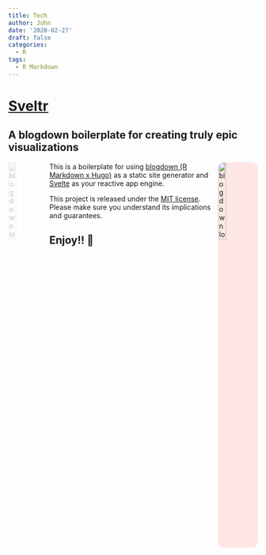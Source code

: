 ```yaml
---
title: Tech
author: John
date: '2020-02-27'
draft: false
categories:
  - R
tags:
  - R Markdown
---
```


# [Sveltr](https://github.com/dancingfrog/sveltr)
## A blogdown boilerplate for creating truly epic visualizations

<div id="test-app"></div>

<a href="https://bookdown.org/yihui/blogdown" target="_blank">
    <img src="https://bookdown.org/yihui/blogdown/images/logo.png"
         style="max-width: 80px; opacity: 0.25;"
         alt="blogdown logo" width="20%" align="left" />
</a>

<a href="https://svelte.dev/" target="_blank">
    <img src="https://svelte.dev/svelte-logo-outline.svg"
         style="background-color:rgba(255, 32, 00, 0.1); border-radius:12px; border-color:#f30; max-width:80px;"
         alt="blogdown logo" width="20%" align="right" />
</a>

This is a boilerplate for using [blogdown (R Markdown x Hugo)](https://github.com/rstudio/blogdown/) as a static site generator and [Svelte](https://svelte.dev/) as your reactive app engine.

This project is released under the [MIT license](LICENSE). Please make sure you understand its implications and guarantees.
<br />

## Enjoy!! 🦊

